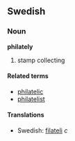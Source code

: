==Swedish==
===Noun===
'''philately'''

#stamp collecting

====Related terms====
*[[philatelic]]
*[[philatelist]]

====Translations====
*Swedish:  [[filateli]] ''c''